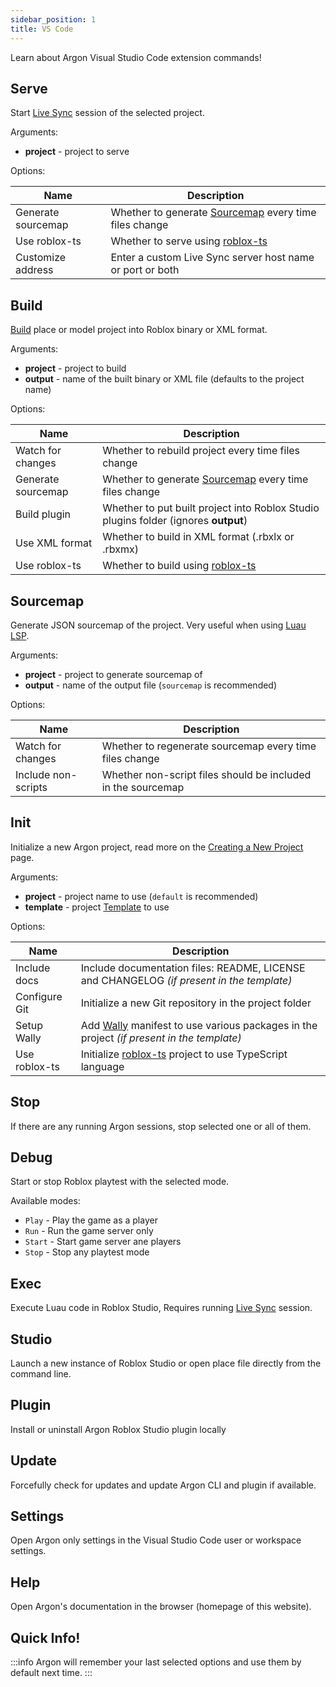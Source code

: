 ```yaml
---
sidebar_position: 1
title: VS Code
---
```


Learn about Argon Visual Studio Code extension commands!

## Serve

Start [Live Sync](../getting-started/common-usage.mdx#live-sync) session of the selected project.

Arguments:

- **project** - project to serve

Options:

| Name               | Description                                                         |
| ------------------ | ------------------------------------------------------------------- |
| Generate sourcemap | Whether to generate [Sourcemap](#sourcemap) every time files change |
| Use roblox-ts      | Whether to serve using [roblox-ts](https://roblox-ts.com/)          |
| Customize address  | Enter a custom Live Sync server host name or port or both           |

## Build

[Build](../getting-started/common-usage.mdx#project-building) place or model project into Roblox binary or XML format.

Arguments:

- **project** - project to build
- **output** - name of the built binary or XML file (defaults to the project name)

Options:

| Name               | Description                                                                         |
| ------------------ | ----------------------------------------------------------------------------------- |
| Watch for changes  | Whether to rebuild project every time files change                                  |
| Generate sourcemap | Whether to generate [Sourcemap](#sourcemap) every time files change                 |
| Build plugin       | Whether to put built project into Roblox Studio plugins folder (ignores **output**) |
| Use XML format     | Whether to build in XML format (.rbxlx or .rbxmx)                                   |
| Use roblox-ts      | Whether to build using [roblox-ts](https://roblox-ts.com/)                          |

## Sourcemap

Generate JSON sourcemap of the project. Very useful when using [Luau LSP](https://github.com/JohnnyMorganz/luau-lsp).

Arguments:

- **project** - project to generate sourcemap of
- **output** - name of the output file (`sourcemap` is recommended)

Options:

| Name                | Description                                                  |
| ------------------- | ------------------------------------------------------------ |
| Watch for changes   | Whether to regenerate sourcemap every time files change      |
| Include non-scripts | Whether non-script files should be included in the sourcemap |

## Init

Initialize a new Argon project, read more on the [Creating a New Project](../getting-started/new-project.mdx) page.

Arguments:

- **project** - project name to use (`default` is recommended)
- **template** - project [Template](../getting-started/new-project.mdx#project-templates) to use

Options:

| Name          | Description                                                                                                    |
| ------------- | -------------------------------------------------------------------------------------------------------------- |
| Include docs  | Include documentation files: README, LICENSE and CHANGELOG _(if present in the template)_                      |
| Configure Git | Initialize a new Git repository in the project folder                                                          |
| Setup Wally   | Add [Wally](https://wally.run/) manifest to use various packages in the project _(if present in the template)_ |
| Use roblox-ts | Initialize [roblox-ts](https://roblox-ts.com/) project to use TypeScript language                              |

## Stop

If there are any running Argon sessions, stop selected one or all of them.

## Debug

Start or stop Roblox playtest with the selected mode.

Available modes:

- `Play` - Play the game as a player
- `Run` - Run the game server only
- `Start` - Start game server ane players
- `Stop` - Stop any playtest mode

## Exec

Execute Luau code in Roblox Studio, Requires running [Live Sync](../getting-started/common-usage.mdx#live-sync) session.

## Studio

Launch a new instance of Roblox Studio or open place file directly from the command line.

## Plugin

Install or uninstall Argon Roblox Studio plugin locally

## Update

Forcefully check for updates and update Argon CLI and plugin if available.

## Settings

Open Argon only settings in the Visual Studio Code user or workspace settings.

## Help

Open Argon's documentation in the browser (homepage of this website).

## Quick Info!

:::info
Argon will remember your last selected options and use them by default next time.
:::
